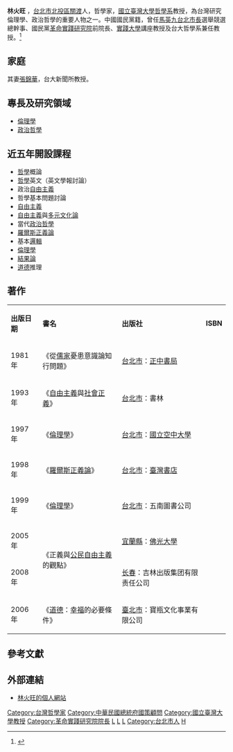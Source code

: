 {{Infobox_officeholder
| name = 林火旺
| image name = 
| width = 
| now = [[國立臺灣大學|國立臺灣大學]][[哲學系|哲學系]]教授
| period = 
| sex = 男 
| nationality = {{ROC}}
| Native place = 
| date of birth ={{birth_date_and_age|1952|11|22}}
| party = {{Kmt|19px}}
| place of birth = {{ROC|臺灣省}}[[臺北市|臺北市]][[北投區|北投區]][[關渡|關渡]]
| spouse = [[張錦華|張錦華]]
| educate = 
* [[國立台灣大學|國立台灣大學]]哲學系學士　 
* [[國立台灣大學|國立台灣大學]][[三民主義|三民主義]]研究所碩士　 
* [[美國|美國]][[爱荷华大学|愛荷華大學]][[哲學|哲學]]博士
| past = 
* [[民生報|民生報]]記者　 
* 國立台灣大學課外活動組主任　 
* 國立台灣大學哲學系系主任、所長
* [[馬英九|馬英九]][[台北市長|台北市長]]選舉競選總幹事
* [[中華民國總統府|中華民國總統府]][[國策顧問|國策顧問]]
* 
| work =
*《從儒家憂患意識論知行問題》
*《自由主義與社會正義》
*《倫理學》
*《羅爾斯正義論》
*《倫理學》
*《正義與公民：自由主義的觀點》
*《道德：幸福的必要條件》
}}
'''林火旺'''{{BD|1952年|11月22日|catIdx= }} ，[[台北市|台北市]][[北投區|北投區]][[關渡|關渡]]人，哲學家，[[國立臺灣大學|國立臺灣大學]][[哲學系|哲學系]]教授，為台灣研究倫理學、政治哲學的重要人物之一。中國國民黨籍，曾任[[馬英九|馬英九]][[台北市長|台北市長]]選舉競選總幹事、國民黨[[革命實踐研究院|革命實踐研究院]]前院長、[[實踐大學|實踐大學]]講座教授及台大哲學系兼任教授。<ref>{{Cite web |url=http://tw.weibo.com/2804955614/4130877866798297 |title=林火旺微博自我介紹 |access-date=2018-08-25 |archive-date=2018-08-25 |archive-url=https://web.archive.org/web/20180825074347/http://tw.weibo.com/2804955614/4130877866798297 |dead-url=no }}</ref>

==家庭==
其妻[[張錦華|張錦華]]，台大新聞所教授。
== 專長及研究領域 ==
* [[倫理學|倫理學]]
* [[政治哲學|政治哲學]] 　

== 近五年開設課程 ==
* [[哲學|哲學]]概論
* [[哲學|哲學]]英文（英文學報討論）
* 政治[[自由主義|自由主義]]
* 哲學基本問題討論
* [[自由主義|自由主義]]
* [[自由主義|自由主義]]與[[多元文化論|多元文化論]]
* 當代[[政治哲學|政治哲學]]
* [[羅爾斯|羅爾斯]][[正義論|正義論]]
* 基本[[邏輯|邏輯]]
* [[倫理學|倫理學]]
* [[結果論|結果論]]
* [[道德|道德]]推理

== 著作 ==
{| class="wikitable" 
|- align=center
| '''出版日期''' || '''書名''' ||'''出版社'''|| '''ISBN''' 
|-
| 1981年||《從[[儒家|儒家]]憂患意識論知行問題》||[[台北市|台北市]]：[[正中書局|正中書局]]||
|-
| 1993年||《[[自由主義|自由主義]]與[[社會正義|社會正義]]》||[[台北市|台北市]]：書林||
|-
| 1997年||《[[倫理學|倫理學]]》||[[台北市|台北市]]：[[國立空中大學|國立空中大學]]||
|-
| 1998年||《[[羅爾斯|羅爾斯]][[正義論|正義論]]》||[[台北市|台北市]]：[[臺灣書店|臺灣書店]]||
|-
| 1999年||《[[倫理學|倫理學]]》||[[台北市|台北市]]：五南圖書公司||
|-
| 2005年||rowspan="2"|《正義與[[公民|公民]][[自由主義|自由主義]]的觀點》||[[宜蘭縣|宜蘭縣]]：[[佛光大學|佛光大學]]||
|-
| 2008年||[[长春|长春]]：吉林出版集团有限责任公司||
|-
| 2006年||《[[道德|道德]]：[[幸福|幸福]]的必要條件》||[[臺北市|臺北市]]：寶瓶文化事業有限公司||
|}

==參考文獻==
{{reflist}}

== 外部連結 ==

* [http://homepage.ntu.edu.tw/~hwlin/ 林火旺的個人網站] {{Wayback|url=http://homepage.ntu.edu.tw/~hwlin/ |date=20180630160306 }}

{{DEFAULTSORT:Lin林}}
[[Category:台灣哲學家|Category:台灣哲學家]]
[[Category:中華民國總統府國策顧問|Category:中華民國總統府國策顧問]]
[[Category:國立臺灣大學教授|Category:國立臺灣大學教授]]
[[Category:革命實踐研究院院長|Category:革命實踐研究院院長]]
[[Category:愛荷華大學校友|L]]
[[Category:國立臺灣大學文學院校友|L]]
[[Category:國立臺灣大學社會科學院校友|L]]
[[Category:台北市人|Category:台北市人]]
[[Category:林姓|H]]